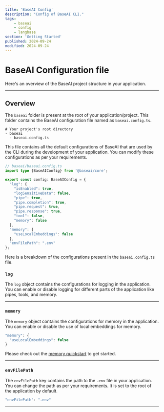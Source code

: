 ```yaml
---
title: 'BaseAI Config'
description: "Config of BaseAI CLI."
tags:
    - baseai
    - config
    - langbase
section: 'Getting Started'
published: 2024-09-24
modified: 2024-09-24
---
```


# BaseAI Configuration file

Here's an overview of the BaseAI project structure in your application.

---

## Overview

The `baseai` folder is present at the root of your application/project. This folder contains the BaseAI configuration file named as
`baseai.config.ts`.

```shell
# Your project's root directory
- baseai
  - baseai.config.ts
```

This file contains all the default configurations of BaseAI that are used by the CLI during the development of your application. You can modify these configurations as per your requirements.

```ts
// baseai/baseai.config.ts
import type {BaseAIConfig} from '@baseai/core';

export const config: BaseAIConfig = {
  "log": {
    "isEnabled": true,
    "logSensitiveData": false,
    "pipe": true,
    "pipe.completion": true,
    "pipe.request": true,
    "pipe.response": true,
    "tool": false,
    "memory": false
  },
  "memory": {
    "useLocalEmbeddings": false
  },
  "envFilePath": ".env"
};
```

Here is a breakdown of the configurations present in the `baseai.config.ts` file.

### `log`

The `log` object contains the configurations for logging in the application. You can enable or disable logging for different parts of the application like pipes, tools, and memory.

---

### `memory`

The `memory` object contains the configurations for memory in the application. You can enable or disable the use of local embeddings for memory.

```ts
"memory": {
  "useLocalEmbeddings": false
}
```

Please check out the [memory quickstart](/docs/memory/quickstart) to get started.

---

### `envFilePath`

The `envFilePath` key contains the path to the `.env` file in your application. You can change the path as per your requirements. It is set to the root of the application by default.

```ts
"envFilePath": ".env"
```

---
